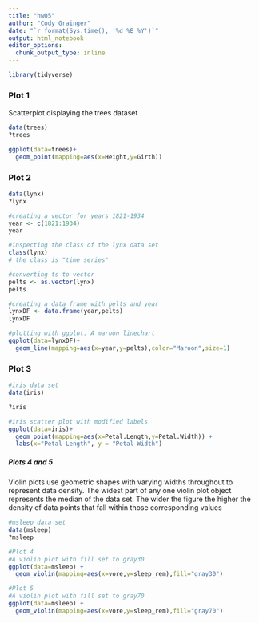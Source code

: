 ```yaml
---
title: "hw05"
author: "Cody Grainger"
date: "`r format(Sys.time(), '%d %B %Y')`"
output: html_notebook
editor_options: 
  chunk_output_type: inline
---
```

```r
library(tidyverse)
```


### Plot 1

Scatterplot displaying the trees dataset
```r
data(trees)
?trees

ggplot(data=trees)+
  geom_point(mapping=aes(x=Height,y=Girth))
```

### Plot 2

```r
data(lynx)
?lynx

#creating a vector for years 1821-1934
year <- c(1821:1934)
year

#inspecting the class of the lynx data set
class(lynx)
# the class is "time series"

#converting ts to vector
pelts <- as.vector(lynx)
pelts

#creating a data frame with pelts and year
lynxDF <- data.frame(year,pelts)
lynxDF

#plotting with ggplot. A maroon linechart
ggplot(data=lynxDF)+
  geom_line(mapping=aes(x=year,y=pelts),color="Maroon",size=1)
```

### Plot 3
```r
#iris data set
data(iris)

?iris

#iris scatter plot with modified labels
ggplot(data=iris)+
  geom_point(mapping=aes(x=Petal.Length,y=Petal.Width)) +
  labs(x="Petal Length", y = "Petal Width")
```

##### Plots 4 and 5
Violin plots use geometric shapes with varying widths throughout to represent data density. The widest part of any one violin plot object represents the median of the data set. The wider the figure the higher the density of data points that fall within those corresponding values
```r
#msleep data set
data(msleep)
?msleep

#Plot 4
#A violin plot with fill set to gray30
ggplot(data=msleep) +
  geom_violin(mapping=aes(x=vore,y=sleep_rem),fill="gray30")

#Plot 5
#A violin plot with fill set to gray70
ggplot(data=msleep) +
  geom_violin(mapping=aes(x=vore,y=sleep_rem),fill="gray70")
```





